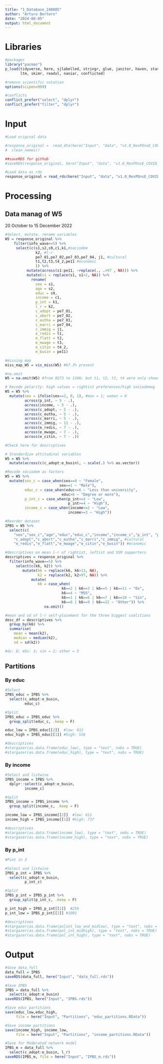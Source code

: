 ```yaml
---
title: "1_Database_240805"
author: "Arturo Bertero"
date: "2024-08-05"
output: html_document
---
```


# Libraries

```r
#packages
library("pacman")
p_load(tidyverse, here, sjlabelled, stringr, glue, janitor, haven, stargazer, 
       ltm, skimr, readxl, naniar, conflicted)

#remove scientific notation
options(scipen=999)

#conflicts
conflict_prefer("select", "dplyr")
conflict_prefer("filter", "dplyr")
```

# Input

```r
#Load original data

#response_original =  read_dta(here("Input", "data", "v1.0_ResPOnsE_COVID_19_W1-W6_ENGLISH.dta"))  %>% 
#  clean_names()

##saveRDS for github
#saveRDS(response_original, here("Input", "data", "v1.0_ResPOnsE_COVID_19_W1-W6_ENGLISH.rds"))

#Load data as rds
response_original = read_rds(here("Input", "data", "v1.0_ResPOnsE_COVID_19_W1-W6_ENGLISH.rds"))
```

# Processing

## Data manag of W5
20 October to 15 December 2022
```r
#Select, mutate, rename variables
W5 = response_original %>% 
    filter(info_wave==5) %>% 
     select(c(s1,s2,s9,c1,k1,#sociodem
              k2, #l-r
              pe7_01,pe7_02,pe7_03,pe7_04, j1, #cultural
              t1,t2,t3,t4_2,pe11 #economic
              )) %>% 
          mutate(across(s1:pe11, ~replace(., .>97 , NA))) %>% 
          mutate(s1 = replace(s1, s1>2, NA)) %>% 
            rename(
              sex = s1,
              age = s2,
              educ = s9,
              income = c1,
              p_int = k1,
              l_r = k2,
              c_adopt = pe7_01,
              c_abort = pe7_02,
              c_eutha = pe7_03,
              c_marri = pe7_04,
              c_immig = j1,
              e_redis = t1,
              e_flatt = t2,
              e_mwage = t3,
              e_citin = t4_2,
              e_busin = pe11)

#missing map
miss_map_W5 = vis_miss(W5) #67.3% present

#na.omit
W5 = na.omit(W5) #from 9273 to 1348; but t1, t2, t3, t4 were only shown to 2253 people

# Recode polarity: high values = rightist preferences/high sociodemog
W5 = W5 %>% 
  mutate(sex = ifelse(sex==2, 0, 1), #man = 1; woman = 0
         across(p_int, ~ 5 - .),
         across(income, ~ 5 - .),
         across(c_adopt, ~ 5 - .),
         across(c_eutha, ~ 5 - .),
         across(c_marri, ~ 5 - .),
         across(c_immig, ~ 11 - .),
         across(e_redis, ~ 7 - .),
         across(e_mwage, ~ 7 - .),
         across(e_citin, ~ 7 - .))

#Check here for descriptives

# Standardize attitudinal variables
W5 = W5 %>% 
  mutate(across(c(c_adopt:e_busin), ~ scale(.) %>% as.vector))

#Recode sociodem as factors 
W5 = W5 %>%
  mutate(sex_c = case_when(sex==0 ~ "Female",
                         sex==1 ~ "Male"),
         educ_c = case_when(educ<=6 ~ "Less than university",
                          educ>6 ~ "Degree or more"), 
         p_int_c = case_when(p_int<=3 ~ "Low",
                             p_int>=4 ~ "High"), 
         income_c = case_when(income<=2 ~ "Low",
                             income>=3 ~ "High")) 

#Reorder dataset
IPBS = W5 %>% 
  select(c(
    "sex","sex_c","age","educ","educ_c","income","income_c","p_int", "p_int_c","l_r", #sociodem
    "c_adopt","c_abort","c_eutha","c_marri","c_immig", #cultural
    "e_redis","e_flatt","e_mwage","e_citin","e_busin")) #economic

```

```r
#descriptives on mean l-r of rightist, leftist and 5SM supporters
descriptives = response_original %>% 
  filter(info_wave==5) %>% 
     select(c(k6, k2)) %>% 
        mutate(k6 = replace(k6, k6>13, NA),
               k2 = replace(k2, k2>97, NA)) %>% 
            mutate(
               k6 = case_when(
                          k6==2 | k6==3 | k6==5 | k6==11 ~ "Dx",
                          k6==4 ~ "M5S",
                          k6==1 | k6==6 | k6==7 | k6==10 ~ "Sin",
                          k6==8 | k6==9 | k6==12 ~ "Other")) %>% 
                  na.omit()

#mean and sd of l-r self-placement for the three biggest coalitions
desc_df = descriptives %>% 
  group_by(k6) %>% 
  summarise(
    mean = mean(k2),
    median = median(k2),
    sd = sd(k2))

#dx: 8; m5s: 3; sin = 2; other = 5
```

## Partitions

### By educ

```r
#Select
IPBS_educ = IPBS %>% 
  select(c_adopt:e_busin,
         educ_c)

#Split
IPBS_educ = IPBS_educ %>% 
  group_split(educ_c, .keep = F)

educ_low = IPBS_educ[[2]]  #low: 812
educ_high = IPBS_educ[[1]] #high: 536

#descriptives
#stargazer(as.data.frame(educ_low), type = "text", nobs = TRUE)
#stargazer(as.data.frame(educ_high), type = "text", nobs = TRUE)
```

### By income

```r
#Select and listwise
IPBS_income = IPBS %>% 
  dplyr::select(c_adopt:e_busin,
         income_c)

#Split
IPBS_income = IPBS_income %>% 
  group_split(income_c, .keep = F)

income_low = IPBS_income[[2]]  #low: 611
income_high = IPBS_income[[1]] #high: 737

#descriptives
#stargazer(as.data.frame(income_low), type = "text", nobs = TRUE)
#stargazer(as.data.frame(income_high), type = "text", nobs = TRUE)
```

### By p_int

```r
#Pint in 3

#Select and listwise
IPBS_p_int = IPBS %>% 
  select(c_adopt:e_busin,
         p_int_c)

#Split
IPBS_p_int = IPBS_p_int %>% 
  group_split(p_int_c, .keep = F)

p_int_high = IPBS_p_int[[1]]  #256
p_int_low = IPBS_p_int[[2]] #1092

#descriptives
#stargazer(as.data.frame(polint_low_and_midlow), type = "text", nobs = TRUE)
#stargazer(as.data.frame(pol_int_midhigh), type = "text", nobs = TRUE)
#stargazer(as.data.frame(pol_int_high), type = "text", nobs = TRUE)
```

# Output
```r
#Save data_full
data_full = IPBS
saveRDS(data_full, here("Input", "data_full.rds"))

#Save IPBS
IPBS = data_full %>% 
  select(c_adopt:e_busin)
saveRDS(IPBS, here("Input", "IPBS.rds"))

#Save educ partitions
save(educ_low,educ_high, 
     file = here("Input", "Partitions", "educ_partitions.RData"))

#Save income partitions
save(income_high, income_low, 
     file = here("Input", "Partitions", "income_partitions.RData"))

#Save for Moderated network model
IPBS_m = data_full %>% 
  select(c_adopt:e_busin, l_r)
saveRDS(IPBS_m, file = here("Input", "IPBS_m.rds"))

```

